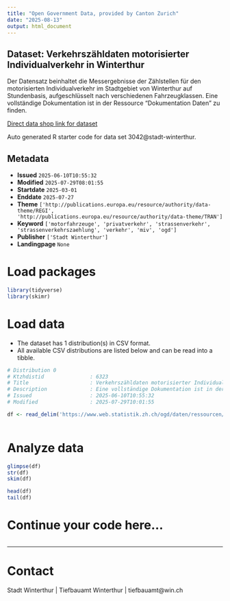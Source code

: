 ```yaml
---
title: "Open Government Data, provided by Canton Zurich"
date: "2025-08-13"
output: html_document
---
```


## Dataset: Verkehrszähldaten motorisierter Individualverkehr in Winterthur

Der Datensatz beinhaltet die Messergebnisse der Zählstellen für den motorisierten Individualverkehr im Stadtgebiet von Winterthur auf Stundenbasis, aufgeschlüsselt nach verschiedenen Fahrzeugklassen. Eine vollständige Dokumentation ist in der Ressource "Dokumentation Daten" zu finden.

[Direct data shop link for dataset](https://www.zh.ch/de/politik-staat/statistik-daten/datenkatalog.html#/datasets/3042@stadt-winterthur)

Auto generated R starter code for data set 3042@stadt-winterthur.

## Metadata

- **Issued** `2025-06-10T10:55:32`
- **Modified** `2025-07-29T08:01:55`
- **Startdate** `2025-03-01`
- **Enddate** `2025-07-27`
- **Theme** `['http://publications.europa.eu/resource/authority/data-theme/REGI', 'http://publications.europa.eu/resource/authority/data-theme/TRAN']`
- **Keyword** `['motorfahrzeuge', 'privatverkehr', 'strassenverkehr', 'strassenverkehrszaehlung', 'verkehr', 'miv', 'ogd']`
- **Publisher** `['Stadt Winterthur']`
- **Landingpage** `None`


# Load packages

```r

library(tidyverse)
library(skimr)

```

# Load data

-   The dataset has 1 distribution(s) in CSV format.
-   All available CSV distributions are listed below and can be read into a tibble.

```r

# Distribution 0
# Ktzhdistid               : 6323
# Title                    : Verkehrszähldaten motorisierter Individualverkehr in Winterthur, pro Stunde und nach Fahrzeugklassen
# Description              : Eine vollständige Dokumentation ist in der Ressource "Dokumentation Daten" zu finden.
# Issued                   : 2025-06-10T10:55:32
# Modified                 : 2025-07-29T10:01:55

df <- read_delim('https://www.web.statistik.zh.ch/ogd/daten/ressourcen/KTZH_00003042_00006323.csv')



```

# Analyze data

```r

glimpse(df)
str(df)
skim(df)

head(df)
tail(df)

```

# Continue your code here...

```r

```

------------------------------------------------------------------------

# Contact

Stadt Winterthur | Tiefbauamt Winterthur | tiefbauamt@win.ch
